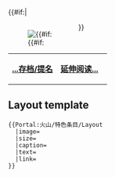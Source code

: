 {{#if:{{{image}}}|<div style="float:left;margin-right:1em">[[Image:{{{image}}}|{{#if:{{{size}}}]]
</div>}}{{{text}}} 

{| class="noprint" width="100%"  border="0" style="padding: 0; margin: 0; background-color:transparent"
|-
|<div style="text-align:left;">'''[[Portal:火山/特色条目|...存档/提名]]'''</div>||
 <div style="text-align:right;margin-right:10px;margin-bottom:0px;">
'''[[{{{link}}}|延伸阅读...]]'''
 </div >
|}
[[Category:火山主题|{{SUBPAGENAME}}]]<noinclude>

== Layout template ==
<pre>
{{Portal:火山/特色条目/Layout
  |image=
  |size=
  |caption=
  |text=
  |link=
}}
</pre>
</noinclude>